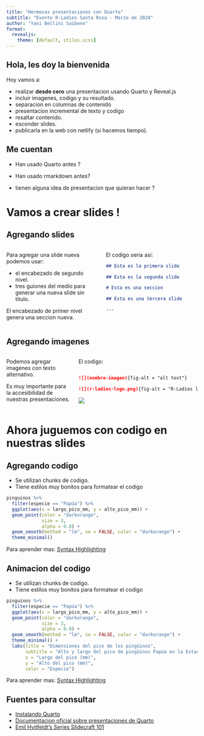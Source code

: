 ```yaml
---
title: "Hermosas presentaciones con Quarto"
subtitle: "Evento R-Ladies Santa Rosa - Marzo de 2024"
author: "Yani Bellini Saibene"
format: 
  revealjs:
    theme: [default, stilos.scss]
---
```


## Hola, les doy la bienvenida

Hoy vamos a:

- realizar **desde cero** una presentacion usando Quarto y Reveal.js
- incluir imagenes, codigo y su resultado.
- separacion en columnas de contenido
- presentacion incremental de texto y codigo
- resaltar contenido.
- esconder slides.
- publicarla en la web con netlify (si hacemos tiempo).


## Me cuentan {.winter}

::: {.incremental}

- Han usado Quarto antes ?

- Han usado rmarkdown antes?

- tienen alguna idea de presentacion que quieran hacer ?

:::

# Vamos a crear slides !

## Agregando slides

:::: {.columns}

::: {.column width="50%"}

Para agregar una slide nueva podemos usar:

- el encabezado de segundo nivel.
- tres guiones del medio para generar una nueva slide sin titulo.

El encabezado de primer nivel genera una seccion nueva.

:::

::: {.column width="50%"}

El codigo seria asi:

```` markdown
## Esta es la primera slide

## Esta es la segunda slide

# Esta es una seccion

## Esta es una tercera slide

---

````
:::

::::


## Agregando imagenes

:::: {.columns}

::: {.column width="35%"}

Podemos agregar imagenes con texto alternativo.

Es muy importante para la accesibilidad de nuestras presentaciones.

:::

::: {.column width="65%"}
El codigo:

```` markdown

![](nombre-imagen){fig-alt = "alt text"}

![](r-ladies-logo.png){fig-alt = "R-Ladies logo que dice R-Ladies en Argentina con un mate color purpura del lado izquierdo"}

````

[![](r-ladies-logo.png){fig-alt="R-Ladies en Argentina con un mate color purpura"}](https://quarto.org)

:::

::::


# Ahora juguemos con codigo en nuestras slides

## Agregando codigo {auto-animate="true"}

- Se utilizan chunks de codigo. 
- Tiene estilos muy bonitos para formatear el codigo

``` r
pinguinos %>% 
  filter(especie == "Papúa") %>% 
  ggplot(aes(x = largo_pico_mm, y = alto_pico_mm)) +
  geom_point(color = "darkorange",
             size = 3,
             alpha = 0.8) +
  geom_smooth(method = "lm", se = FALSE, color = "darkorange") +
  theme_minimal() 
```

::: footer
Para aprender mas: [Syntax Highlighting](https://quarto.org/docs/output-formats/html-code.html#highlighting)
:::

## Animacion del codigo {auto-animate="true"}

- Se utilizan chunks de codigo. 
- Tiene estilos muy bonitos para formatear el codigo

``` r
pinguinos %>% 
  filter(especie == "Papúa") %>% 
  ggplot(aes(x = largo_pico_mm, y = alto_pico_mm)) +
  geom_point(color = "darkorange",
             size = 3,
             alpha = 0.8) +
  geom_smooth(method = "lm", se = FALSE, color = "darkorange") +
  theme_minimal() +
  labs(title = "Dimensiones del pico de los pingüinos",
       subtitle = "Alto y largo del pico de pingüinos Papúa en la Estación Palmer LTER",
       x = "Largo del pico (mm)",
       y = "Alto del pico (mm)",
       color = "Especie") 
```
::: footer
Para aprender mas: [Syntax Highlighting](https://quarto.org/docs/output-formats/html-code.html#highlighting)
:::



## Fuentes para consultar

- [Instalando Quarto](https://quarto.org)
- [Documentacion oficial sobre presentaciones de Quarto](https://quarto.org/docs/presentations/)
- [Emil Hvitfeldt's Series Slidecraft 101](https://emilhvitfeldt.com/blog.html#category=slidecraft%20101) 
